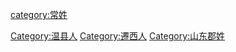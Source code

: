[[category:常姓|category:常姓]]
[[Category:温县人|Category:温县人]]
[[Category:遷西人|Category:遷西人]]
[[Category:山东郡姓|Category:山东郡姓]]
